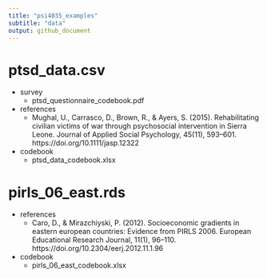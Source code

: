 ```yaml
---
title: "psi4035_examples"
subtitle: "data"
output: github_document
---
```


# ptsd_data.csv

- survey
	+ ptsd_questionnaire_codebook.pdf

- references
	+ Mughal, U., Carrasco, D., Brown, R., & Ayers, S. (2015). Rehabilitating civilian victims of war through psychosocial intervention in Sierra Leone. Journal of Applied Social Psychology, 45(11), 593–601. https://doi.org/10.1111/jasp.12322

- codebook
	+ ptsd_data_codebook.xlsx


# pirls_06_east.rds

- references
	+ Caro, D., & Mirazchiyski, P. (2012). Socioeconomic gradients in eastern european countries: Evidence from PIRLS 2006. European Educational Research Journal, 11(1), 96–110. https://doi.org/10.2304/eerj.2012.11.1.96


- codebook
	+ pirls_06_east_codebook.xlsx

